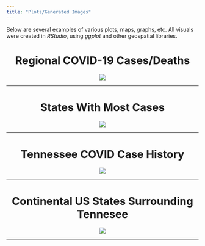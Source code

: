 ```yaml
---
title: "Plots/Generated Images"
---
```


Below are several examples of various plots, maps, graphs, etc. All visuals were created in *RStudio*, using *ggplot* and other geospatial libraries. 

<center>
# Regional COVID-19 Cases/Deaths
<center>
![](./region-casedeath-Rplot.png)

*****

<center>
# States With Most Cases
<center>
![](./state_level-Rplot.png)

*****

<center>
# Tennessee COVID Case History
![](./Tennesee-covid-Rplot.png)

*****

<center>
# Continental US States Surrounding Tennesee
<center>
![](./tntouch-Rplot.png)

*****